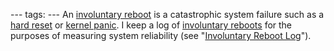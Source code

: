 ---
tags:
---
An [[involuntary reboot]] is a catastrophic system failure such as a [[hard reset]] or [[kernel panic]]. I keep a log of [[involuntary reboots]] for the purposes of measuring system reliability (see "[[Involuntary Reboot Log]]").
